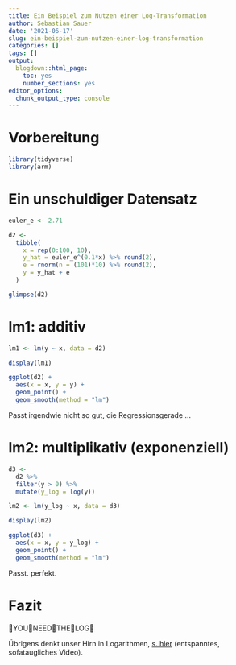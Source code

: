 ```yaml
---
title: Ein Beispiel zum Nutzen einer Log-Transformation
author: Sebastian Sauer
date: '2021-06-17'
slug: ein-beispiel-zum-nutzen-einer-log-transformation
categories: []
tags: []
output:
  blogdown::html_page:
    toc: yes
    number_sections: yes
editor_options: 
  chunk_output_type: console
---
```


# Vorbereitung

```r
library(tidyverse)
library(arm)
```



# Ein unschuldiger Datensatz

```r
euler_e <- 2.71

d2 <- 
  tibble(
    x = rep(0:100, 10),
    y_hat = euler_e^(0.1*x) %>% round(2),
    e = rnorm(n = (101)*10) %>% round(2),
    y = y_hat + e
  )

```

```r
glimpse(d2)
```


# lm1: additiv

```r
lm1 <- lm(y ~ x, data = d2)

display(lm1)
```


```r
ggplot(d2) +
  aes(x = x, y = y) +
  geom_point() +
  geom_smooth(method = "lm")
```

Passt irgendwie nicht so gut, die Regressionsgerade ...



# lm2: multiplikativ (exponenziell)


```r
d3 <- 
  d2 %>% 
  filter(y > 0) %>% 
  mutate(y_log = log(y))
```


```r
lm2 <- lm(y_log ~ x, data = d3)

display(lm2)
```




```r
ggplot(d3) +
  aes(x = x, y = y_log) +
  geom_point() +
  geom_smooth(method = "lm")
```


Passt. perfekt.


# Fazit


👏YOU👏NEED👏THE👏LOG👏


Übrigens denkt unser Hirn in Logarithmen, [s. hier](https://www.youtube.com/watch?v=Pxb5lSPLy9c) (entspanntes, sofataugliches Video).